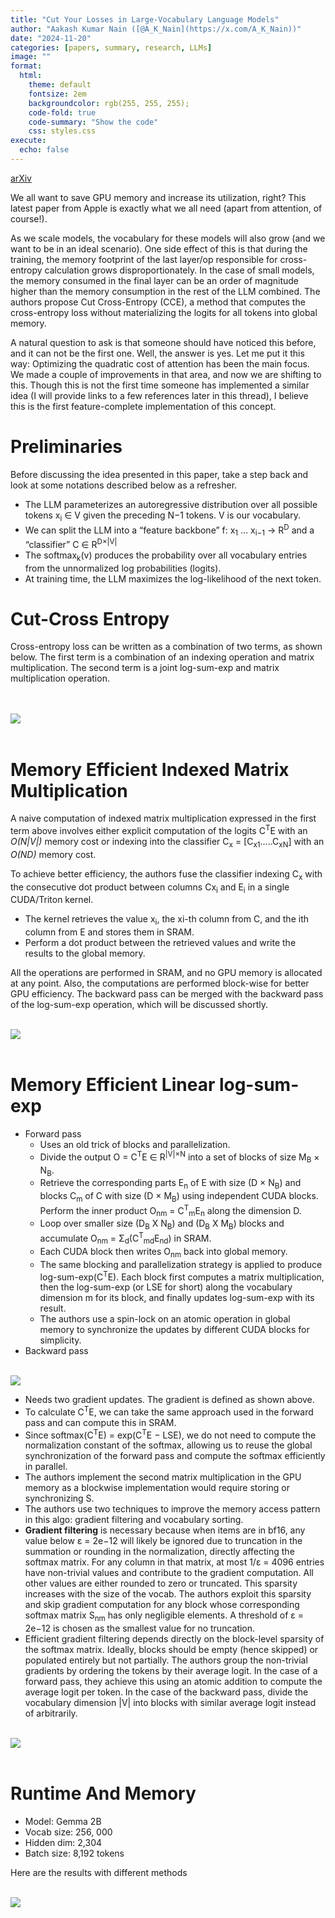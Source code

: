 ```yaml
---
title: "Cut Your Losses in Large-Vocabulary Language Models"
author: "Aakash Kumar Nain ([@A_K_Nain](https://x.com/A_K_Nain))"
date: "2024-11-20"
categories: [papers, summary, research, LLMs]
image: ""
format:
  html:
    theme: default
    fontsize: 2em
    backgroundcolor: rgb(255, 255, 255);
    code-fold: true
    code-summary: "Show the code"
    css: styles.css
execute: 
  echo: false
---
```


[arXiv](https://arxiv.org/abs/2411.09009)<br>

We all want to save GPU memory and increase its utilization, right? This latest paper from Apple is
exactly what we all need (apart from attention, of course!).

As we scale models, the vocabulary for these models will also grow (and we want to be in an ideal
scenario). One side effect of this is that during the training, the memory footprint of the last layer/op
responsible for cross-entropy calculation grows disproportionately. In the case of small models, the
memory consumed in the final layer can be an order of magnitude higher than the memory consumption in the
rest of the LLM combined. The authors propose Cut Cross-Entropy (CCE), a method that computes the
cross-entropy loss without materializing the logits for all tokens into global memory.

A natural question to ask is that someone should have noticed this before, and it can not be the first
one. Well, the answer is yes. Let me put it this way: Optimizing the quadratic cost of attention has
been the main focus. We made a couple of improvements in that area, and now we are shifting to this.
Though this is not the first time someone has implemented a similar idea (I will provide links to a few
references later in this thread), I believe this is the first feature-complete implementation of this
concept.


# Preliminaries

Before discussing the idea presented in this paper, take a step back and look at some notations described
below as a refresher.

* The LLM parameterizes an autoregressive distribution over all possible tokens x~i~ ∈ V given the
preceding N−1 tokens. V is our vocabulary.
* We can split the LLM into a "feature backbone" f: x~1~ ... x~i−1~ → R^D^ and a "classifier"
C ∈ R^D×|V|^
* The softmax~k~(v) produces the probability over all vocabulary entries from the unnormalized log
probabilities (logits).
* At training time, the LLM maximizes the log-likelihood of the next token.


# Cut-Cross Entropy

Cross-entropy loss can be written as a combination of two terms, as shown below. The first term is a
combination of an indexing operation and matrix multiplication. The second term is a joint log-sum-exp
and matrix multiplication operation.

<br><br>
![](../paper_screenshots/cut_your_losses/1.png)
<br><br>

# Memory Efficient Indexed Matrix Multiplication

A naive computation of indexed matrix multiplication expressed in the first term above involves either
explicit computation of the logits C^T^E with an *O(N|V|)* memory cost or indexing into the classifier
C~x~ = [C~x1~.....C~xN~] with an *O(ND)* memory cost.


To achieve better efficiency, the authors fuse the classifier indexing C~x~ with the consecutive dot
product between columns Cx~i~ and E~i~ in a single CUDA/Triton kernel.

* The kernel retrieves the value x~i~, the xi-th column from C, and the ith column from E and stores
them in SRAM.
* Perform a dot product between the retrieved values and write the results to the global memory.


All the operations are performed in SRAM, and no GPU memory is allocated at any point. Also, the
computations are performed block-wise for better GPU efficiency. The backward pass can be merged with
the backward pass of the log-sum-exp operation, which will be discussed shortly.

<br>
![](../paper_screenshots/cut_your_losses/2.png)
<br><br>

# Memory Efficient Linear log-sum-exp

* Forward pass
  - Uses an old trick of blocks and parallelization.
  - Divide the output O = C^T^E ∈ R^|V|×N^ into a set of blocks of size M~B~ × N~B~.
  - Retrieve the corresponding parts E~n~ of E with size (D × N~B~) and blocks C~m~ of C with size
  (D × M~B~) using independent CUDA blocks. Perform the inner product O~nm~ = C^T^~m~E~n~ along the
  dimension D.
  - Loop over smaller size (D~B~ X N~B~) and (D~B~ X M~B~) blocks and accumulate
  O~nm~ = Σ~d~(C^T^~md~E~nd~) in SRAM.
  - Each CUDA block then writes O~nm~ back into global memory.
  - The same blocking and parallelization strategy is applied to produce log-sum-exp(C^T^E). Each block
  first computes a matrix multiplication, then the log-sum-exp (or LSE for short) along the vocabulary
  dimension m for its block, and finally updates log-sum-exp with its result.
  - The authors use a spin-lock on an atomic operation in global memory to synchronize the updates by
  different CUDA blocks for simplicity.

* Backward pass

<br>
![](../paper_screenshots/cut_your_losses/3.png)
<br>

  - Needs two gradient updates. The gradient is defined as shown above.
  - To calculate C^T^E, we can take the same approach used in the forward pass and can compute this in
  SRAM.
  - Since softmax(C^T^E) = exp(C^T^E − LSE), we do not need to compute the normalization constant of
  the softmax, allowing us to reuse the global synchronization of the forward pass and compute the
  softmax efficiently in parallel.
  - The authors implement the second matrix multiplication in the GPU memory as a blockwise implementation
  would require storing or synchronizing S.
  - The authors use two techniques to improve the memory access pattern in this algo: gradient filtering
  and vocabulary sorting.
  - **Gradient filtering** is necessary because when items are in bf16, any value below ε = 2e−12 will
  likely be ignored due to truncation in the summation or rounding in the normalization, directly
  affecting the softmax matrix. For any column in that matrix, at most 1/ε = 4096 entries have
  non-trivial values and contribute to the gradient computation. All other values are either rounded to
  zero or truncated. This sparsity increases with the size of the vocab. The authors exploit this
  sparsity and skip gradient computation for any block whose corresponding softmax matrix S~nm~ has only
  negligible elements. A threshold of ε = 2e−12 is chosen as the smallest value for no truncation.
  - Efficient gradient filtering depends directly on the block-level sparsity of the softmax matrix.
  Ideally, blocks should be empty (hence skipped) or populated entirely but not partially. The authors
  group the non-trivial gradients by ordering the tokens by their average logit. In the case of a
  forward pass, they achieve this using an atomic addition to compute the average logit per token. In the
  case of the backward pass, divide the vocabulary dimension |V| into blocks with similar average logit
  instead of arbitrarily.

<br>
![](../paper_screenshots/cut_your_losses/4.png)
<br><br>

# Runtime And Memory

* Model: Gemma 2B
* Vocab size: 256, 000
* Hidden dim: 2,304
* Batch size: 8,192 tokens

Here are the results with different methods

<br>
![](../paper_screenshots/cut_your_losses/5.png)
<br><br>
